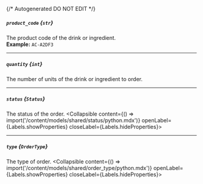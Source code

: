 {/* Autogenerated DO NOT EDIT  */}

##### `product_code` *{`str`}*
The product code of the drink or ingredient.
<br/>
**Example:** `AC-A2DF3`

---
##### `quantity` *{`int`}*
The number of units of the drink or ingredient to order.

---
##### `status` *{`Status`}*
The status of the order.
<Collapsible content={() => import('/content/models/shared/status/python.mdx')} openLabel={Labels.showProperties} closeLabel={Labels.hideProperties}>
</Collapsible>

---
##### `type` *{`OrderType`}*
The type of order.
<Collapsible content={() => import('/content/models/shared/order_type/python.mdx')} openLabel={Labels.showProperties} closeLabel={Labels.hideProperties}>
</Collapsible>


